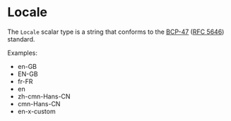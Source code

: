 # Locale

The `Locale` scalar type is a string that conforms to the
[BCP-47](https://www.rfc-editor.org/info/bcp47)
([RFC 5646](https://datatracker.ietf.org/doc/html/rfc5646)) standard.

Examples:

- en-GB
- EN-GB
- fr-FR
- en
- zh-cmn-Hans-CN
- cmn-Hans-CN
- en-x-custom
